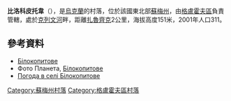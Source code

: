 {{coord|51|40|22|N|34|4|30|E|scale:100000_region:UA|display=title}}

'''比洛科皮托韋'''（{{lang-uk|Білокопитове}}），是[[烏克蘭|烏克蘭]]的村落，位於該國東北部[[蘇梅州|蘇梅州]]，由[[格盧霍夫區|格盧霍夫區]]負責管轄，處於[[克列文河|克列文河]]畔，距離[[扎魯齊克|扎魯齊克]]2公里，海拔高度151米，2001年人口311。

==參考資料==
*[http://w1.c1.rada.gov.ua/pls/z7502/A005?rdat1=02.02.2010&rf7571=28881 Білокопитове]{{dead link|date=2018年3月 |bot=InternetArchiveBot |fix-attempted=yes }}
* Фото Планета, [http://foto-planeta.com/ua/np/29256/bilokopitove.html Білокопитове] {{Wayback|url=http://foto-planeta.com/ua/np/29256/bilokopitove.html |date=20161029173946 }}
* [http://weather.in.ua/ua/symskaja/1328 Погода в селі Білокопитове] {{Wayback|url=http://weather.in.ua/ua/symskaja/1328 |date=20210124052425 }}

{{DEFAULTSORT:Білокопитове}}

[[Category:蘇梅州村落|Category:蘇梅州村落]]
[[Category:格盧霍夫區村落|Category:格盧霍夫區村落]]


{{Sumy-geo-stub}}